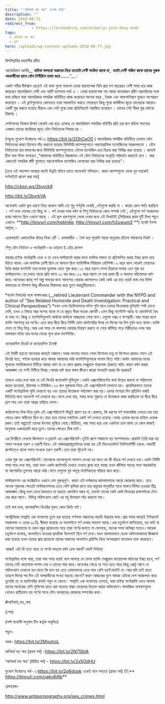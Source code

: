 ```yaml
---
title: '‘অনিবার্য যত ক্ষয়’ (শেষ পর্ব)'
description: ""
date: 2018-08-31
redirect_from: 
            - https://lostmodesty.com/onibarjo-joto-khoy-end/
tags: 
  - অনিবার্য যত ক্ষয়
  - ব্লগ"
hero: /uploads/wp-content-uploads-2018-08-77.jpg
---
```

বিসমিল্লাহির রহমানীর রহীম

_আমেরিকান আর্মির\_\_ **মহিলা সদস্যরা শত্রুদের নিয়ে ততোটা বেশী শংকিত থাকে না ,** **যতটা বেশী** **শঙ্কিত থাকে তাদের পুরুষ সহকর্মীদের হাতে যৌন নিপীড়িত হবার** **ভয়ে** **......**”\_\_।_

একটা গভীর দীর্ঘশ্বাস ছেড়েই এই কথা গুলো বললেন ডোরা হারনান্দেজ যিনি প্রায় দশ বছরেরও বেশী সময় ধরে কাজ করেছেন আমেরিকান নেভী এবং আর্মি ন্যাশনাল গার্ড এ । ডোরা হারনান্দেজ সহ আরো কয়েকজন প্রবীণ ভদ্রমহিলার সঙ্গে কথা হচ্ছিল যারা আমেরিকার সামরিক বাহিনীতে কাজ করেছেন অনেক বছর , ইরাক এবং আফগানিস্থান যুদ্ধেও অংশগ্রহণ করেছেন । এই ফ্রন্টগুলোতে কোনমতে তারা সারভাইভ করতে পেরেছেন কিন্তু পুরো কর্মজীবন জুড়ে তাদেরকে আরোও একটি যুদ্ধ করতে হয়েছে নীরবে-এবং সেই যুদ্ধে তারা প্রতিনিয়তই পরাজিত হয়েছেন । তাদের সেই নীরব যুদ্ধ ধর্ষণের বিরুদ্ধে ।

পেন্টাগনের নিজেস্ব রিসার্চ থেকেই বের হয়ে এসেছে যে আমেরিকান সামরিক বাহিণীর প্রতি চার জন মহিলা সদস্যের একজন তাদের ক্যারিয়ার জুড়ে যৌন নির্যাতনের শিকার হয় ।

(পড়ুনঃ মুখোশ উন্মোচনঃ পর্ব-১: <https://bit.ly/2OhCeO0> ) আমেরিকার সামরীক বাহিনীতে চলমান যৌন নির্যাতনের কারণ হিসেবে দাঁড় করানো হয়েছে মিলিটারি ক্যাম্পগুলোতে পরনোগ্রাফিক ম্যাগাজিনের সহজলভ্যতা । যৌন নির্যাতনের হার কমানোর জন্য মিলিটারি ক্যাম্পগুলোতে এইসব ম্যাগাজিন ক্রয় বিক্রয় করা নিষিদ্ধ করা হয়েছে । জয়েন্ট চীফ অফ স্টাফ বলেছেন ,“আমাদের বাহিনীতে বিরাজমান এই যৌন নির্যাতনের সংস্কৃতি পরিবর্তন করতেই হবে । আর এজন্যেই সামরিক ঘাঁটি গুলোতে পরনোগাফিক ম্যাগাজিন কেনাবেচা করা নিষিদ্ধ করা হয়েছে”।

\[তবে এই পদক্ষেপ অবস্থার কতটা উন্নতি ঘটাবে তাতে অনেকেই সন্দিহান। কারণ ক্যাম্পগুলো থেকে খুব সহজেই পর্ণসাইটে প্রবেশ করা যায়]

<http://cbsn.ws/2bvrck9>

<http://bit.ly/2bvrkVA>

অনেকেই একটা ভুল ধারণা নিয়ে থাকেন আমি তো শুধু পর্ণমুভি দেখছি ,ওইগুলো করছি না । কারো কোন ক্ষতি করছিনা । পর্ণ দেখা দোষের তো কিছু না । পর্ণ দেখার সঙ্গে ধর্ষণ বা শিশু নির্যাতনের কোন সম্পর্ক নেই ; এইগুলো পর্ণ সহজলভ্য হবার আগেও ছিল এখনো আছে । এই ভুল ধারণাগুলো ভেঙ্গে দেবার জন্য এই লিখাটাই (সিরিজের প্রথম দুটি লিখা পড়ুন এখানে- **<http://tinyurl.com/heblrdw>, <http://tinyurl.com/h2uwum2> **) যথেষ্ট ইনশা আল্লাহ্‌ ।

একেবারেই একাডেমিক ধাঁচের লিখা এটি । রসকষহীন । ধৈর্য ধরে পুরোটা পড়ার অনুরোধ রইলো পাঠকদের নিকট ।

_শিশু যৌন নির্যাতন ও পর্নোগ্রাফি -ডঃ ডায়ানা ই.এইচ.রাসেল_

বারবার চাইল্ড পর্নোগ্রাফি দেখা ও তা দেখে মাস্টারবেট করার ফলে ব্যাক্তির বাস্তবে তা প্রতিফলিত করার ইচ্ছা প্রবল হয়ে উঠতে থাকে।এক মানসিক রোগী ছিল যে আসলে ছিল স্যাডিস্টিক সিরিয়াল রেইপিস্ট।৯ বছর বয়স থেকেই মেয়েদের টর্চার করার ফ্যান্টাসি তার মাথায় ঘুরপাক খেতে শুরু করে।১২ বছর বয়সে সেসব চিন্তাকে মাথায় এনে শুরু হয় মাস্টারবেশন।তা চলতে থাকে প্রতি মাসে ২০ বার করে।২২ বছর বয়সে সে তার প্রথম স্ত্রী ও অন্যান্য মহিলাদের ধর্ষণ করে।অনেকের কাছে পর্ণ অল্প সময়ের জন্য আনন্দের খোরাক জোগালেও কেউ কেউ এর হাত ধরেই জন্ম দেয় নির্মম বাস্তবতার যা নিষ্পাপ কিছু জীবনকে বিষাদময় করে তুলে অকল্পনীয়ভাবে।

*ভার্নন গিবার্থের সঙ্গে সাক্ষাৎকার (\_\_retired Lieutenant Commander with the NYPD and author of "Sex Related Homicide and Death Investigation: Practical and Clinical Perspectives") *যখন এসব ক্রিমিনালদের ঘটনা শুনি মানে তাদের ভিতরকার দুনিয়াটা স্পষ্ট চোখে দেখি, তখন এ বিষয়ে আর সন্দেহ থাকে না যে প্রকৃত নীরব ঘাতক কোনটি।এমন কিছু ফ্যান্টাসি আছে যা কোনদিনই বৈধ বা সভ্য না।কিন্তু এ ফ্যান্টাসিগুলোই কাউকে কাউকে আচ্ছামত পেয়ে বসে।এগুলো নশ্বর ও ক্ষণস্থায়ী।আর পরের ধাপে ব্যাক্তি শরণাপন্ন হয় পর্ণের।এতে করে ধীরে ধীরে নির্দিষ্ট কোন ক্যাটাগরির উপর সে দিনের পর দিন দুর্বল হতে থাকে।ব্যাক্তি ভেদে তা ভিন্ন ভিন্ন।আর এক সময় সে লালসার জোয়ার নিয়ন্ত্রণ করতে না পেরে ঝাঁপিয়ে পড়ে নিরীহদের ওপর আর বাস্তবায়ন ঘটায় তার মনের ভেতর পুষে রাখা ফ্যান্টাসির।

_ক্যাথারসিস থিওরি বা ক্যাথারসিস ইফেক্ট_

এই টার্মটি হয়তো অনেকের কাছেই অজানা।সহজ বাংলায় বলতে গেলে বিশোধন তত্ত্ব বা বিশোধন প্রভাব।মানে এই থিওরি মতে, পর্ণকে ব্যবহার করে আমরা আমাদের বর্বর ফ্যান্টাসিগুলোকে লাগাম দিতে পারি।অর্থাৎ আমাদের মনের ক্ষুধাকে সাময়িকভাবে মিটিয়ে আমরা ধর্ষণ বা যে কোন প্রকার সেক্সুয়াল ভায়লেন্স ঠেকাতে পারি।কারণ ধর্ষণ করার আকাঙ্ক্ষা তো পর্ণই মিটিয়ে দিচ্ছে।আবার কষ্ট করে বাস্তব জীবনে কারো মানহানি করার কি দরকার?

তাহলে এবার দেখা যাক যে এই থিওরি কতোখানি যুক্তিযুক্ত।একটা এক্সপেরিমেন্টের কথা উল্লেখ করবো যা পরিচালনা করেন হাওয়ার্ড, রিফলার ও লিটজিন।২৩ জন পুরুষকে নিয়ে এই এক্সপেরিমেন্ট চালানো হয়। প্রাথমিকভাবে তাদের একটি পর্নোগ্রাফিক মুভি দেখানো হয় এবং তাদের উত্তেজনা পর্যবেক্ষণ করা হয়।এরপর পনেরো দিন প্রতিদিন নব্বই মিনিটের জন্য অ্যাডাল্ট পর্ণ দেখানো হয়।ফলে দেখা যায়, সবার মধ্যে শুরুতে যে উত্তেজনা কাজ করছিলো তা ধীরে ধীরে হ্রাস পায় এবং তারা আগ্রহ হারিয়ে ফেলে।

কাঠামোগত দিক দিয়ে দুর্বল এই এক্সপেরিমেন্টে কিছুই প্রমাণ হয় না।প্রথমত, কি ধরণের পর্ণ সাবজেক্টরা দেখতে চায় তার ক্ষেত্রে কোন স্বাধীনতা ছিল না।বাধ্য হয়ে তাদের সবাইকে একই পর্ণ দেখতে হয়েছে।অথচ একেক জনের চাহিদা একেক রকম।তাই অল্পতেই তাদের উৎসাহ ফুরিয়ে গেছে।দ্বিতীয়ত, লম্বা সময় ধরে এবং একটানা চলে আসা যে কোন কাজই মানুষকে একঘেয়েমি করে তুলে।তাদের ক্ষেত্রেও ঠিক তাই।

এর বিপরীতে দেখবো জিলম্যান ও ব্রায়ান্ট এর এক্সপেরিমেন্ট।দুইটা গ্রুপে সাজানো হয় স্যাম্পলদের।প্রথমটা তৈরি করা হয় সমান সংখ্যক তরুণ ও তরুণী নিয়ে।এই আন্ডারগ্র্যাজুয়েটদের ডাকা হয় ২টি মিডওয়েস্টার্ন ইউনিভার্সিটি থেকে।পরবর্তী গ্রুপটাতেও থাকে সমান সংখ্যক তরুণ তরুণী।তবে তারা স্টুডেন্ট নয়।

এবার শুরু হয় এক্সপেরিমেন্ট।তাদেরকে অনেকগুলো অপশন দেওয়া হয় মানে কে কী ধাঁচের পর্ণ দেখতে চায়।একটা নির্দিষ্ট সময় পরে দেখা যায়, তারা যখন একটা ক্যাটাগরি দেখতে দেখতে ক্লান্ত হয়ে যাচ্ছে তখন ঝাঁপিয়ে পড়ছে অন্য আরেকটায় যা আগেরটার তুলনায় আরো বর্বর।মানে যেগুলো খুব অসুস্থ মানসিকতার পরিচয় বহন করে।

মাস্টারবেশন এর ফ্যাক্টরটাও এখানে বেশ গুরুত্বপূর্ণ। কারণ এটা দর্শকদের কামবাসনাকে আরো জোরদার করে। তবে অনেক পুরুষের ক্ষেত্রেই মাস্টারবেশনের চেয়ে বেশি ভূমিকা রাখে তার কল্পনার মানুষটির সাথে বাস্তবে মিলিত হওয়ার তীব্র আকাঙ্ক্ষা।কিন্তু যখন দেখে বৈধভাবে তা হয়তো কোনদিন সম্ভব না, তখনই তাদের কেউ কেউ ভিতরের রাক্ষসটাকে টেনে বের করে আনে। বিভিন্ন পরিসংখ্যান ঘেটে এর বহু উদাহরণ দাঁড় করানো যায়।

তাই বলা চলে, ক্যাথারসিস থিওরির মূলত কোন ভিত্তি নাই।

অস্ট্রেলিয়ায় সম্প্রতি এক গবেষণায় তুলে ধরা হয়েছে পর্ণাসক্ত বাচ্চাদের বাড়তি উগ্রতার কথা।প্রায় সবার কাছেই ইন্টারনেট সহজলভ্য ও এদের ৯০% স্বীকার করেছে যে অনলাইনে পর্ণ দেখার অভ্যাস আছে।এক চতুর্থাংশ জানিয়েছে, বড় ভাই বা বোনের সহায়তায় বা কোন বন্ধুর প্ররোচনায় পড়ে তারা পর্ণের জগতে পা ফেলেছে, অনেক সময় অনিচ্ছা সত্তেও।আরেক চতুর্থাংশ বলেছে, অনলাইনে যাওয়ার প্রাথমিক উদ্দেশ্যই ছিল পর্ণ দেখা।যখন আলাদাভাবে ডেকে অভিভাবকদের জিজ্ঞাসা করা হয়েছে তখন তাদের প্রায় প্রত্যেকে তাদের সন্তানের অনলাইন ব্রাউসিং নিয়ে সন্দেহপ্রবণ মনোভাব ব্যক্ত করেছেন।

_আচ্ছা! এটা কি হতে পারে যে পর্ণের মাধ্যমে ধর্ষণ রোধ সম্ভব?-রবার্ট পিটারস্_

পর্নোগ্রাফির পক্ষে যারা, তারা লম্বা সময় ধরেই বলে আসছে যে যেসব ব্যাক্তি সেক্সুয়াল ভায়োলেন্স ঘটানোর ইচ্ছা রাখে, পর্ণ তাদের সেই খায়েশকে লাগাম দেয় ও তাদের শান্ত করে।অনেকের ক্ষেত্রে তা সত্য হতে পারে কিন্তু একটু আগে যে পরিসংখ্যান দেখানো হল তাতে কি মনে হয় এতে লোকসানের চেয়ে লাভ বেশি হয়?মোটেই না।আর যদি তাই হতো তাহলে দিনের পর দিন এই অপরাধীদের সংখ্যা বাড়ছে কেনো? কারণ আজকের যুগে আমরা এটাকে বেশ সহজলভ্য করে তুলেছি তা যে ক্যাটাগরির কথাই বলুন না কেনো। সম্প্রতি এক গবেষণায় এসেছে, যারা চাইল্ড পর্নোগ্রাফি দেখে অভ্যস্ত তাদের অর্ধেকের বেশি পুলিশের হাতে ধরা পড়েছে বাচ্চা মেয়েদের উত্যক্ত করার অভিযোগে।সামাজিক গবেষণাগুলো থেকেও প্রতীয়মান হয় পর্ণের সাথে যৌন অপরাধের জোরদার সম্পর্কের কথা।

\#অনিবার্য_যত_ক্ষয়

(শেষ)

(লস্ট মডেস্টি অনুবাদ টিম কর্তৃক অনূদিত)

পড়ুন-

নরক- <https://bit.ly/2MnuhoL>

অনিবার্য যত ক্ষয় (প্রথম পর্ব) -<https://bit.ly/2N7SbtA>

‘অনিবার্য যত ক্ষয়’ (দ্বিতীয় পর্ব) - <https://bit.ly/2x5OdHU>

মুখোশ উন্মোচনঃ পর্ব- ৩ <https://bit.ly/2p6dopk> একেই বলে সভ্যতা (প্রথম পর্ব) !!!:** <https://tinyurl.com/yaky6j8b>**

রেফারেন্স-

<http://www.antipornography.org/sex_crimes.html>
